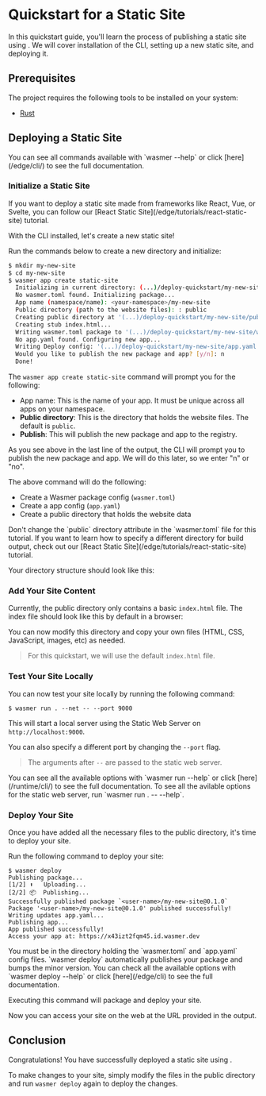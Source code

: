 
# Quickstart for a Static Site

In this quickstart guide, you'll learn the process of publishing a static site using .
We will cover installation of the CLI, setting up a new static site, and deploying it.

## Prerequisites

The project requires the following tools to be installed on your system:

- [Rust](https://www.rust-lang.org/tools/install)

## Deploying a Static Site

<Steps>

<Install />

<Callout type="info" emoji="ℹ️">
  You can see all commands available with `wasmer --help` or click
  [here](/edge/cli/) to see the full documentation.
</Callout>

<Login />

### Initialize a Static Site

<Callout type="default" emoji="⚛">
  If you want to deploy a static site made from frameworks like React, Vue, or
  Svelte, you can follow our [React Static
  Site](/edge/tutorials/react-static-site) tutorial.
</Callout>

With the CLI installed, let's create a new static site!

Run the commands below to create a new directory and initialize:

```bash
$ mkdir my-new-site
$ cd my-new-site
$ wasmer app create static-site
  Initializing in current directory: (...)/deploy-quickstart/my-new-site
  No wasmer.toml found. Initializing package...
  App name (namespace/name): <your-namespace>/my-new-site
  Public directory (path to the website files): : public
  Creating public directory at '(...)/deploy-quickstart/my-new-site/public'...
  Creating stub index.html...
  Writing wasmer.toml package to '(...)/deploy-quickstart/my-new-site/wasmer.toml'
  No app.yaml found. Configuring new app...
  Writing Deploy config: '(...)/deploy-quickstart/my-new-site/app.yaml'
  Would you like to publish the new package and app? [y/n]: n
  Done!
```

The `wasmer app create static-site` command will prompt you for the following:

- App name: This is the name of your app. It must be unique across all apps on your namespace.
- **Public directory**: This is the directory that holds the website files. The default is `public`.
- **Publish**: This will publish the new package and app to the registry.

<Callout type="default" emoji="⚙️">
  As you see above in the last line of the output, the CLI will prompt you to
  publish the new package and app. We will do this later, so we enter "n" or
  "no".
</Callout>

The above command will do the following:

- Create a Wasmer package config (`wasmer.toml`)
- Create a app config (`app.yaml`)
- Create a public directory that holds the website data

<Callout type="error" emoji="⚠️">
  Don't change the `public` directory attribute in the `wasmer.toml` file for
  this tutorial. If you want to learn how to specify a different directory for
  build output, check out our [React Static
  Site](/edge/tutorials/react-static-site) tutorial.
</Callout>

Your directory structure should look like this:

<FileTree>
  <FileTree.Folder name="my-new-site" defaultOpen>
    <FileTree.Folder name="public" defaultOpen>
      <FileTree.File name="index.html" />
    </FileTree.Folder>
    <FileTree.File name="app.yaml" />
    <FileTree.File name="wasmer.toml" />
  </FileTree.Folder>
</FileTree>

### Add Your Site Content

Currently, the public directory only contains a basic `index.html` file.
The index file should look like this by default in a browser:

<StaticSite image={staticSiteImg} />

You can now modify this directory and copy your own files (HTML, CSS, JavaScript, images, etc)
as needed.

> For this quickstart, we will use the default `index.html` file.

### Test Your Site Locally

You can now test your site locally by running the following command:

```shell copy
$ wasmer run . --net -- --port 9000
```

This will start a local server using the Static Web Server on `http://localhost:9000`.

You can also specify a different port by changing the `--port` flag.

> The arguments after `--` are passed to the static web server.

<Callout type="info" emoji="ℹ️">
  You can see all the available options with `wasmer run --help` or click
  [here](/runtime/cli/) to see the full documentation. To see all the avilable
  options for the static web server, run `wasmer run . -- --help`.
</Callout>

### Deploy Your Site

Once you have added all the necessary files to the public directory, it's time to deploy your site.

Run the following command to deploy your site:

```shell copy
$ wasmer deploy
Publishing package...
[1/2] ⬆️   Uploading...
[2/2] 📦  Publishing...
Successfully published package `<user-name>/my-new-site@0.1.0`
Package '<user-name>/my-new-site@0.1.0' published successfully!
Writing updates app.yaml...
Publishing app...
App published successfully!
Access your app at: https://x43izt2fqm45.id.wasmer.dev
```

<Callout type="info" emoji="ℹ️">
  You must be in the directory holding the `wasmer.toml` and `app.yaml` config
  files.
</Callout>

<Callout type="info" emoji="ℹ️">
  `wasmer deploy` automatically publishes your package and bumps the minor
  version. You can check all the available options with `wasmer deploy --help`
  or click [here](/edge/cli) to see the full documentation.
</Callout>

Executing this command will package and deploy your site.

Now you can access your site on the web at the URL provided in the output.

<StaticSite />

</Steps>

## Conclusion

Congratulations! You have successfully deployed a static site using .

To make changes to your site, simply modify the files in the public directory and run `wasmer deploy` again to deploy the changes.
